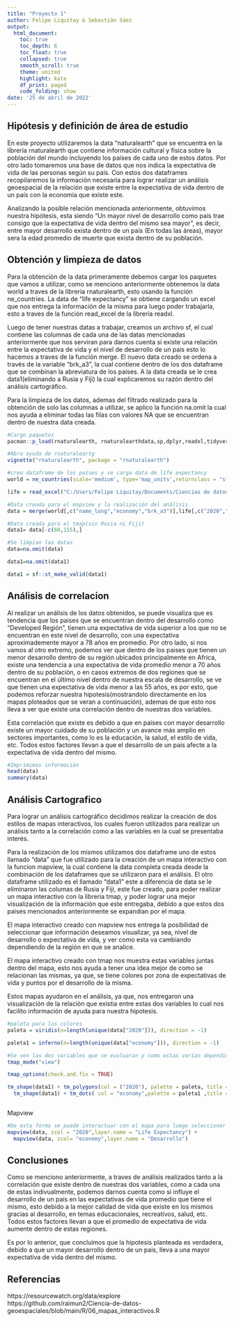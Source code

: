 ---
title: "Proyecto 1"
author: Felipe Liquitay & Sebastián Sáez
output: 
  html_document:
    toc: true
    toc_depth: 6
    toc_float: true
    collapsed: true
    smooth_scroll: true
    theme: united
    highlight: kate
    df_print: paged
    code_folding: show
date: '25 de abril de 2022'
---
## Hipótesis y definición de área de estudio  
En este proyecto utilizaremos la data "naturalearth" que se encuentra en la librería rnaturalearth que contiene información cultural y física sobre la población del mundo incluyendo los países de cada uno de estos datos. Por otro lado tomaremos una base de datos que nos indica la expectativa de vida de las personas según su país. Con estos dos dataframes recopilaremos la información necesaria para lograr realizar un análisis geoespacial de la relación que existe entre la expectativa de vida dentro de un país con la economía que existe este.

Analizando la posible relación mencionada anteriormente, obtuvimos nuestra hipótesis, esta siendo "Un mayor nivel de desarrollo como país trae consigo que la expectativa de vida dentro del mismo sea mayor", es decir, entre mayor desarrollo exista dentro de un país (En todas las áreas), mayor sera la edad promedio de muerte que exista dentro de su población.

## Obtención y limpieza de datos
Para la obtención de la data primeramente debemos cargar los paquetes que vamos a utilizar, como se menciono anteriormente obtenemos la data world a traves de la libreria rnaturalearth, esto usando la función ne_countries. La data de "life expectancy" se obtiene cargando un excel que nos entrega la información de la misma para luego poder trabajarla, esto a traves de la función read_excel de la libreria readxl.

Luego de tener nuestras datas a trabajar, creamos un archivo sf, el cual contiene las columnas de cada una de las datas mencionadas anteriormente que nos serviran para darnos cuenta si existe una relación entre la expectativa de vida y el nivel de desarrollo de un pais esto lo hacemos a traves de la función merge. El nuevo data creado se ordena a través de la variable "brk_a3", la cual contiene dentro de los dos dataframe que se combinan la abreviatura de los países. 
A la data creada se le crea data1(eliminando a Rusia y Fiji) la cual explicaremos su razón dentro del análisis cartográfico.

Para la limpieza de los datos, ademas del filtrado realizado para la obtención de solo las columnas a utilizar, se aplico la función na.omit la cual nos ayuda a eliminar todas las filas con valores NA que se encuentran dentro de nuestra data creada.

```{r}
#Cargo paquetes
pacman::p_load(rnaturalearth, rnaturalearthdata,sp,dplyr,readxl,tidyverse,tmap,viridis,ggplot2,sf,mapview,leafpop,tmaptools,spdep)

#Abro ayuda de rnaturaleartg
vignette("rnaturalearth", package = "rnaturalearth")

#creo dataframe de los países y se carga data de life expectancy
world = ne_countries(scale='medium', type='map_units',returnclass = "sf")

life = read_excel("C:/Users/Felipe Liquitay/Documents/Ciencias de datos espaciales/API_SP.DYN.LE00.IN_DS2_en_excel_v2_3930593.xls", col_names=TRUE)

#Data creada para el mapview y la realización del análisis
data = merge(world[,c("name_long","economy","brk_a3")],life[,c("2020","brk_a3")], by = "brk_a3")

#Data creada para el tmap(sin Rusia ni Fiji)
data1= data[-c(60,155),]

#Se limpian las datas 
data=na.omit(data)

data1=na.omit(data1)

data1 = sf::st_make_valid(data1)

```

## Análisis de correlacion

Al realizar un análisis de los datos obtenidos, se puede visualiza que es tendencia que los paises que se encuentran dentro del desarrollo como "Developed Región", tienen una expectativa de vida superior a los que no se encuentran en este nivel de desarrollo, con una expectativa aproximademente mayor a 78 años en promedio. Por otro lado, si nos vamos al otro extremo, podemos ver que dentro de los paises que tienen un menor desarrollo dentro de su región ubicados principalmente en Africa, existe una tendencia a una expectativa de vida promedio menor a 70 años dentro de su población, o en casos extremos de dos regiones que se encuentran en el último nivel dentro de nuestra escala de desarrollo, se ve que tienen una expectativa de vida menor a las 55 años, es por esto, que podemos reforzar nuestra hipotesis(mostrandolo directamente en los mapas ploteados que se veran a continuación), ademas de que esto nos lleva a ver que existe una correlación dentro de nuestras dos variables.

Esta correlación que existe es debido a que en países con mayor desarrollo existe un mayor cuidado de su población y un avance más amplio en sectores importantes, como lo es la educación, la salud, el estilo de vida, etc. Todos estos factores llevan a que el desarrollo de un país afecte a la expectativa de vida dentro del mismo.
```{r}
#Imprimimos información
head(data)
summary(data)
```

## Análisis Cartografico
Para lograr un análisis cartográfico decidimos realizar la creación de dos estilos de mapas interactivos, los cuales fueron utilizados para realizar un análisis tanto a la correlación como a las variables en la cual se presentaba interés.

Para la realización de los mismos utilizamos dos dataframe uno de estos llamado "data" que fue utilizado para la creación de un mapa interactivo con la funcion mapview, la cual contiene la data completa creada desde la combinación de los dataframes que se utilizaron para el análisis. El otro dataframe utilizado es el llamado "data1" este a diferencia de data se le eliminaron las columas de Rusia y Fiji, este fue creado, para poder realizar un mapa interactivo con la libreria tmap, y poder lograr una mejor visualización de la información que este entregaba, debido a que estos dos paises mencionados anteriormente se expandian por el mapa.

El mapa interactivo creado con mapview nos entrega la posibilidad de seleccionar que información deseamos visualizar, ya sea, nivel de desarrollo o expectativa de vida, y ver como esta va cambiando dependiendo de la región en que se analice.

El mapa interactivo creado con tmap nos muestra estas variables juntas dentro del mapa, esto nos ayuda a tener una idea mejor de como se relacionan las mismas, ya que, se tiene colores por zona de expectativas de vida y puntos por el desarrollo de la misma.

Estos mapas ayudaron en el análisis, ya que, nos entregaron una visualización de la relación que existia entre estas dos variables lo cual nos facilito información de ayuda para nuestra hipotesis.
```{r}
#paleta para los colores
paleta = viridis(n=length(unique(data["2020"])), direction = -1)

paleta1 = inferno(n=length(unique(data["economy"])), direction = -1)

#Se ven las dos variables que se evaluaran y como estas varían dependiendo del país. Se crea una dataframe "data1" limpiando Rusia y Fiji, ya que, se expanden por el mapa.
tmap_mode("view")

tmap_options(check.and.fix = TRUE)

tm_shape(data1) + tm_polygons(col = ("2020"), palette = paleta, title = "Life Expectancy")+ tm_basemap("Stamen.Watercolor") + 
  tm_shape(data1) + tm_dots( col = "economy",palette = paleta1 ,title = "Desarrollo", popup.vars = TRUE,size=0.05) 



```
Mapview
```{r}
#De esta forma se puede interactuar con el mapa para luego seleccionar que información de la data queremos visualizar y el fondo de esta, para esto utilizamos el dataframe "data".
mapview(data, zcol = "2020",layer.name = "Life Expectancy") + 
  mapview(data, zcol= "economy",layer.name = "Desarrollo")
```


## Conclusiones
Como se menciono anteriormente, a traves de análisis realizados tanto a la correlación que existe dentro de nuestras dos variables, como a cada una de estas indivualmente, podemos darnos cuenta como si influye el desarrollo de un país en las expectativas de vida promedio que tiene el mismo, esto debido a la mejor calidad de vida que existe en los mismos gracias al desarrollo, en temas educacionales, recreativos, salud, etc. Todos estos factores llevan a que el promedio de expectativa de vida aumente dentro de estas regiones.

Es por lo anterior, que concluimos que la hipotesis planteada es verdadera, debido a que un mayor desarrollo dentro de un pais, lleva a una mayor expectativa de vida dentro del mismo.  

## Referencias
https://resourcewatch.org/data/explore
https://github.com/raimun2/Ciencia-de-datos-geoespaciales/blob/main/R/06_mapas_interactivos.R


